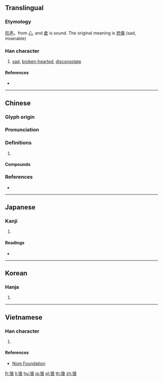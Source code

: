 {{also|怆}}
==Translingual==

===Etymology===
[[形声]]。from [[心]], and [[倉]] is sound. The original meaning is [[悲傷]] (sad, miserable)

===Han character===
{{Han char|rn=61|rad=心|as=10|sn=13|four=98067|canj=POIR|ids=⿰忄倉}}

# [[sad]], [[broken-hearted]], [[disconsolate]]

====References====
* {{Han ref|kx=0396.320|dkj=11008|dj=0735.200|hdz=42338.050|uh=6134|ud=24884|bh=B75B|bd=46939}}

----

==Chinese==
{{zh-forms|s=怆}}

===Glyph origin===
{{Han etym}}

===Pronunciation===
{{zh-pron
|m=chuàng
|c=cong3,cong2
|c_note=cong2 - only used in {{l|zh|愴怳}}
|mc=y
|oc=y
|cat=
}}

===Definitions===
{{zh-hanzi}}

# {{rfdef|zh}}

====Compounds====
{{zh-der|愴惻|悄愴|慘愴|愴然垂首|愴然|愴慌|愴愴|愴惶|愴悢|愴恍|愴天呼地|愴地呼天|感愴|愀愴|惻愴|惋愴|悽愴|悲愴|酸愴}}

===References===
* {{R:yue:mfccd}}

----

==Japanese==

===Kanji===
{{ja-kanji|grade=|rs=心10}}

# {{defn|lang=ja|sort=心10}}

====Readings====
* {{ja-readings|on=[[そう]] (sō)|kun=[[いたむ]] (itamu)}}

----

==Korean==

===Hanja===
{{ko-hanja|hangeul=창|eumhun=|rv=chang|mr=ch'ang|y=chang}}

# {{defn|lang=ko|sort=心10}}

----

==Vietnamese==

===Han character===
{{vi-readings|rs=心10|hanviet=[[sảng]], [[thương]]}}

# {{defn|lang=vi|sort=心10}}

====References====
* [http://nomfoundation.org/common/nom_details.php?codepoint=6134 Nom Foundation]

[[fr:愴]]
[[li:愴]]
[[hu:愴]]
[[ja:愴]]
[[pl:愴]]
[[th:愴]]
[[zh:愴]]